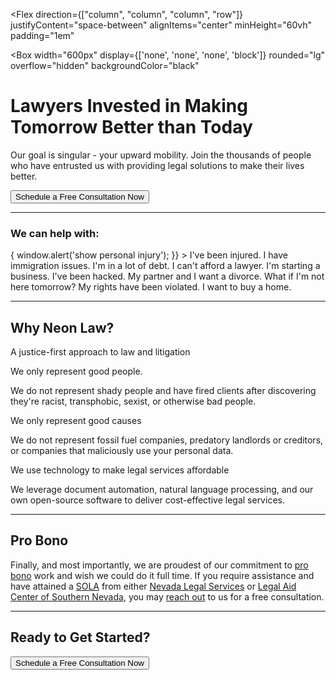 <Flex
  direction={["column", "column", "column", "row"]}
  justifyContent="space-between"
  alignItems="center"
  minHeight="60vh"
  padding="1em"
>

<Box
  width="600px"
  display={['none', 'none', 'none', 'block']}
  rounded="lg"
  overflow="hidden"
  backgroundColor="black"
></Box>

<Box padding="2em">

# Lawyers Invested in Making Tomorrow Better than Today

Our goal is singular - your upward mobility. Join the thousands of people who
have entrusted us with providing legal solutions to make their lives better.

<Button variantColor="teal">Schedule a Free Consultation Now</Button>

---

### We can help with:

<Grid templateColumns="repeat(5, 1fr)" gap={6}>
  <Box
    w="100%"
    onClick={() => {
      window.alert('show personal injury');
    }}
  >
    I've been injured.
  </Box>
  <Box w="100%">I have immigration issues.</Box>
  <Box w="100%">I'm in a lot of debt.</Box>
  <Box w="100%">I can't afford a lawyer.</Box>
  <Box w="100%">I'm starting a business.</Box>
  <Box w="100%">I've been hacked.</Box>
  <Box w="100%">My partner and I want a divorce.</Box>
  <Box w="100%">What if I'm not here tomorrow?</Box>
  <Box w="100%">My rights have been violated.</Box>
  <Box w="100%">I want to buy a home.</Box>
</Grid>

---

## Why Neon Law?

A justice-first approach to law and litigation

<Grid templateColumns="repeat(3, 1fr)" gap={6}>
  <Box w="100%">
We only represent good people.

We do not represent shady people and have fired clients after discovering they're racist, transphobic, sexist, or otherwise bad people.

  </Box>
  <Box w="100%">
We only represent good causes

We do not represent fossil fuel companies, predatory landlords or
creditors, or companies that maliciously use your personal data.

  </Box>
  <Box w="100%">
We use technology to make legal services affordable

We leverage document automation, natural language processing, and our own open-source software to deliver cost-effective legal services.

  </Box>
</Grid>

---

## Pro Bono

Finally, and most importantly, we are proudest of our commitment to [pro
bono](/pro-bono) work and wish we could do it full time. If you require
assistance and have attained a
[SOLA](http://www.lacsnpro_bono.org/wp-content/uploads/2019/12/SOLA-Process-Service-FAQ-2020.pdf)
from either [Nevada Legal Services](https://nlslaw.net) or [Legal Aid Center
of Southern Nevada](https://www.lacsn.org/), you may [reach out](/contact) to
us for a free consultation.

---

## Ready to Get Started?

<Button variantColor="teal">Schedule a Free Consultation Now</Button>

</Box>
</Flex>
